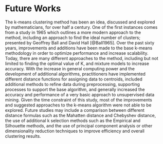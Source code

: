 # Future Works {.unnumbered}

The k-means clustering method has been an idea, discussed and explored by mathematicians, for over half a century. One of the first instances comes from a study in 1965 which outlines a more modern approach to the method, including an approach to find the ideal number of clusters; presented by Geoffrey Ball and David Hall [@Ball1965]. Over the past sixty years, improvements and additions have been made to the base k-means methodology in order to optimize performance and increase scalability. Today, there are many different approaches to the method, including but not limited to finding the optimal value of K, and mixture models to increase accuracy. With the increase in general computing power and the development of additional algorithms, practitioners have implemented different distance functions for assigning data to centroids, included additional methods to refine data during preprocessing, supporting processes to support the base algorithm, and generally increased the accuracy and performance of a very basic approach to unsupervised data mining. Given the time constraint of this study, most of the improvements and suggested approaches to the k-means algorithm were not able to be explored. Future studies may include a comparison between different distance formulas such as the Mahatten distance and Chebyshev distance, the use of additional k selection methods such as the Empirical and Silhouette methods, and the use of principal component analysis or other dimensionality reduction techniques to improve efficiency and overall clustering results.
